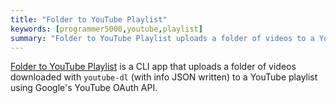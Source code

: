 ```yaml
---
title: "Folder to YouTube Playlist"
keywords: [programmer5000,youtube,playlist]
summary: "Folder to YouTube Playlist uploads a folder of videos to a YouTube playlist."
---
```


[Folder to YouTube Playlist](https://github.com/realprogrammer5000/folder-to-youtube-playlist) is a CLI app that uploads a folder of videos downloaded with `youtube-dl` (with info JSON written) to a YouTube playlist using Google's YouTube OAuth API.
